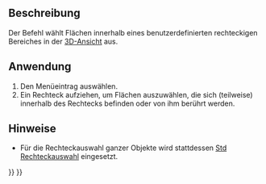 <languages/>

<div class="mw-translate-fuzzy">
{{Docnav/de
|[[Part_Export/de|Export]]
|[[Part_ShapeFromMesh/de|FormAusNetz]]
|[[Part_Workbench/de|Part Arbeitsbereich]]
|IconL=Part_Export.svg
|IconR=Part_ShapeFromMesh.svg
|IconC=Workbench_Part.svg
}}
</div>

{{GuiCommand/de
|Name=Part BoxSelection
|Name/de=Part Rechteckauswahl
|MenuLocation=Part → Rechteckauswahl
|Workbenches=[[Part_Workbench/de|Part]]
|Version=0.18
|SeeAlso=[[Std_BoxSelection/de|Std Rechteckauswahl]], [[Std_BoxElementSelection/de|Std RechteckElementauswahl]]
}}

<span id="Description"></span>
==Beschreibung==

Der Befehl {{Button|[[Image:Part_BoxSelection.svg|24px]] [[Part_BoxSelection/de|Part Rechteckauswahl]]}} wählt Flächen innerhalb eines benutzerdefinierten rechteckigen Bereiches in der [[3D_view/de|3D-Ansicht]] aus.

<span id="Usage"></span>
==Anwendung== 

# Den Menüeintrag {{MenuCommand|Part → [[Image:Part_BoxSelection.svg|16px]] Rechteckauswahl}} auswählen.
# Ein Rechteck aufziehen, um Flächen auszuwählen, die sich (teilweise) innerhalb des Rechtecks befinden oder von ihm berührt werden.

<span id="Notes"></span>
==Hinweise==

* Für die Rechteckauswahl ganzer Objekte wird stattdessen [[Std BoxSelection|Std Rechteckauswahl]] eingesetzt.


<div class="mw-translate-fuzzy">
{{Docnav/de
|[[Part_Export/de|Export]]
|[[Part_ShapeFromMesh/de|FormAusNetz]]
|[[Part_Workbench/de|Part Arbeitsbereich]]
|IconL=Part_Export.svg
|IconR=Part_ShapeFromMesh.svg
|IconC=Workbench_Part.svg
}}
</div>

{{Part_Tools_navi{{#translation:}}}}
{{Userdocnavi{{#translation:}}}}